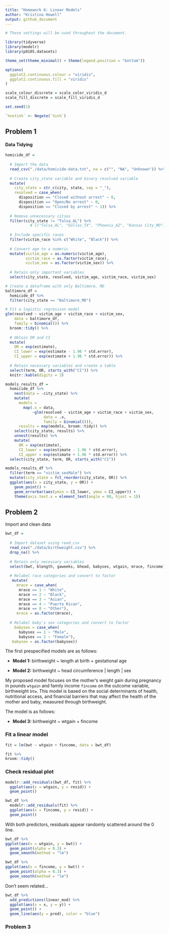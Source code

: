 ```yaml
---
title: "Homework 6: Linear Models"
author: "Kristina Howell"
output: github_document
---
```


```r
# These settings will be used throughout the document.

library(tidyverse)
library(modelr)
library(p8105.datasets)

theme_set(theme_minimal() + theme(legend.position = "bottom"))

options(
  ggplot2.continuous.colour = "viridis", 
  ggplot2.continuous.fill = "viridis"
)

scale_colour_discrete = scale_color_viridis_d
scale_fill_discrete = scale_fill_viridis_d

set.seed(1)

`%notin%` <- Negate(`%in%`)
```

## Problem 1

#### Data Tidying

```r
homicide_df = 
  
  # Import the data
  read_csv("./data/homicide-data.txt", na = c("", "NA", "Unknown")) %>% 
  
  # Create city_state variable and binary resolved variable
  mutate(
    city_state = str_c(city, state, sep = "_"),
    resolved = case_when(
      disposition == "Closed without arrest" ~ 0,
      disposition == "Open/No arrest" ~ 0,
      disposition == "Closed by arrest" ~ 1)) %>% 
  
  # Remove unnecessary cities
  filter(city_state != "Tulsa_AL") %>% 
           # c("Tulsa_AL", "Dallas_TX", "Phoenix_AZ", "Kansas City_MO")) 
           
  # Include specific races
  filter(victim_race %in% c("White", "Black")) %>% 
  
  # Convert age to a numeric
  mutate(victim_age = as.numeric(victim_age),
         victim_race = as.factor(victim_race),
         victim_sex = as.factor(victim_sex)) %>% 
  
  # Retain only important variables
  select(city_state, resolved, victim_age, victim_race, victim_sex)
```


```r
# Create a dataframe with only Baltimore, MD
baltimore_df = 
  homicide_df %>% 
  filter(city_state == "Baltimore_MD")

# Fit a logistic regresison model 
glm(resolved ~ victim_age + victim_race + victim_sex,
    data = baltimore_df,
    family = binomial()) %>% 
  broom::tidy() %>% 
  
  # Obtain OR and CI
  mutate(
    OR = exp(estimate),
    CI_lower = exp(estimate - 1.96 * std.error),
    CI_upper = exp(estimate + 1.96 * std.error)) %>% 
  
  # Retain necessary variables and create a table
  select(term, OR, starts_with("CI")) %>% 
  knitr::kable(digits = 3)
```

```r
models_results_df = 
  homicide_df %>% 
    nest(data = -city_state) %>% 
    mutate(
      models = 
        map(.x = data, 
            ~glm(resolved ~ victim_age + victim_race + victim_sex,
                 data = .x,
                 family = binomial())), 
      results = map(models, broom::tidy)) %>% 
    select(city_state, results) %>% 
    unnest(results) %>% 
    mutate(
      OR = exp(estimate),
      CI_lower = exp(estimate - 1.96 * std.error),
      CI_upper = exp(estimate + 1.96 * std.error)) %>% 
  select(city_state, term, OR, starts_with("CI"))
```

```r
models_results_df %>% 
  filter(term == "victim_sexMale") %>% 
  mutate(city_state = fct_reorder(city_state, OR)) %>% 
  ggplot(aes(x = city_state, y = OR)) +
    geom_point() +
    geom_errorbar(aes(ymin = CI_lower, ymax = CI_upper)) +
    theme(axis.text.x = element_text(angle = 90, hjust = 1))
```

## Problem 2

Import and clean data

```r
bwt_df = 
  
  # Import dataset using read_csv
  read_csv("./data/birthweight.csv") %>% 
  drop_na() %>% 
  
  # Retain only necessary variables
  select(bwt, blength, gaweeks, bhead, babysex, wtgain, mrace, fincome) %>% 
  
  # Relabel race categories and convert to factor
   mutate(
     mrace = case_when(
      mrace == 1 ~ "White",
      mrace == 2 ~ "Black",
      mrace == 3 ~ "Asian",
      mrace == 4 ~ "Puerto Rican",
      mrace == 8 ~ "Other"),
     mrace = as.factor(mrace),
    
  # Relabel baby's sex categories and convert to factor
    babysex = case_when(
      babysex == 1 ~ "Male",
      babysex == 2 ~ "Female"), 
   babysex = as.factor(babysex))

```

The first prespecified models are as follows:

* **Model 1:** birthweight ~ length at birth + gestational age

* **Model 2:** birthweight ~ head circumference | length | sex

My proposed model focuses on the mother's weight gain during pregnancy in pounds `wtgain` and family income `fincome` on the outcome variable, birthweight `btw`. This model is based on the social determinants of health, nutritional access, and financial barriers that may affect the health of the mother and baby, measured through birthweight. 

The model is as follows:

* **Model 3:** birthweight ~ wtgain + fincome

### Fit a linear model

```r
fit = lm(bwt ~ wtgain + fincome, data = bwt_df)

fit %>% 
broom::tidy()
```

### Check residual plot

```r
modelr::add_residuals(bwt_df, fit) %>% 
  ggplot(aes(x = wtgain, y = resid)) +
  geom_point()  

bwt_df %>% 
  modelr::add_residuals(fit) %>% 
  ggplot(aes(x = fincome, y = resid)) + 
  geom_point() 
```

With both predictors, residuals appear randomly scattered around the 0 line. 

```r
bwt_df %>% 
ggplot(aes(x = wtgain, y = bwt)) +
  geom_point(alpha = 0.3) +
  geom_smooth(method = "lm")

bwt_df %>% 
ggplot(aes(x = fincome, y = bwt)) +
  geom_point(alpha = 0.3) +
  geom_smooth(method = "lm")
```

Don't seem related...

```r
bwt_df %>% 
  add_predictions(linear_mod) %>% 
  ggplot(aes(x = x, y = y)) + 
  geom_point() +
  geom_line(aes(y = pred), color = "blue")
```




### Problem 3






